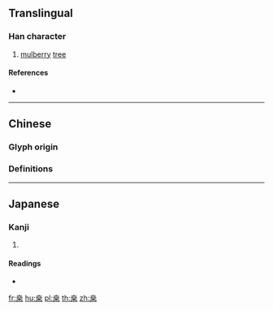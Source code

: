 {{character info/new}}
{{also|桑}}
==Translingual==

===Han character===
{{Han char|rn=75|rad=木|as=06|sn=10|four=|canj=JTD|ids=⿱卉木<small>(GJ)</small>,⿱卉朩<small>(T)</small>}}

# [[mulberry]] [[tree]]

====References====
* {{Han ref|kx=0526.040|dkj=14685|hdz=21176.120|uh=6852|ud=26706}}

----

==Chinese==

===Glyph origin===
{{Han etym}}

===Definitions===
{{zh-see|桑|v}} <!--《康熙字典·桒》:《正字通》俗桑字。-->

----

==Japanese==

===Kanji===
{{ja-kanji|grade=|rs=木06}}

# {{defn|lang=ja|sort=木06}}

====Readings====
* {{ja-readings|on=[[そう]] (sō)|kun=[[くわ]] (kuwa)}}

[[fr:桒]]
[[hu:桒]]
[[pl:桒]]
[[th:桒]]
[[zh:桒]]